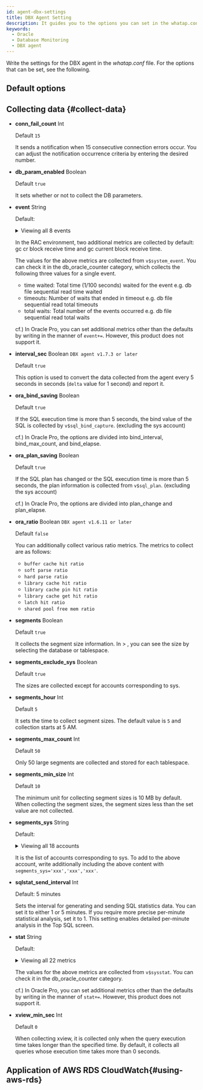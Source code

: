 ```yaml
---
id: agent-dbx-settings
title: DBX Agent Setting
description: It guides you to the options you can set in the whatap.conf file.
keywords:
  - Oracle
  - Database Monitoring
  - DBX agent
---
```



<V2Note product="Oracle" />

Write the settings for the DBX agent in the *whatap.conf* file. For the options that can be set, see the following.

## Default options


<Dbagentdbxbasicoption />

## Collecting data {#collect-data}

- **conn_fail_count** <span class='type'>Int</span>

  Default `15`

  It sends a notification when 15 consecutive connection errors occur. You can adjust the notification occurrence criteria by entering the desired number.

- **db_param_enabled** <span class='type'>Boolean</span>

  Default `true`

  It sets whether or not to collect the DB parameters.

- **event** <span class='type'>String</span>

  Default: 

  <details>

  <summary>Viewing all 8 events</summary>

    `db file scattered read`, `db file sequential read`, `direct path read`, `direct path write`,\
    `enq: TX - row lock contention`, `latch free`, `library cache lock`, `library cache pin`

  </details>

  In the RAC environment, two additional metrics are collected by default: gc cr block receive time and gc current block receive time.

  The values for the above metrics are collected from `v$system_event`. You can check it in the db_oracle_counter category, which collects the following three values ​​for a single event.

  - time waited: Total time (1/100 seconds) waited for the event e.g. db file sequential read time waited
  - timeouts: Number of waits that ended in timeout e.g. db file sequential read total timeouts
  - total waits: Total number of the events occurred e.g. db file sequential read total waits

  cf.) In Oracle Pro, you can set additional metrics other than the defaults by writing in the manner of `event+=`. However, this product does not support it.

- **interval_sec** <span class='type'>Boolean</span> <code class="my">DBX agent v1.7.3 or later</code>

  Default `true`

  This option is used to convert the data collected from the agent every 5 seconds in seconds (`delta` value for 1 second) and report it.

- **ora_bind_saving** <span class='type'>Boolean</span>

  Default `true`

  If the SQL execution time is more than 5 seconds, the bind value of the SQL is collected by `v$sql_bind_capture`. (excluding the sys account)

  cf.) In Oracle Pro, the options are divided into bind_interval, bind_max_count, and bind_elapse.

- **ora_plan_saving** <span class='type'>Boolean</span>

  Default `true`

  If the SQL plan has changed or the SQL execution time is more than 5 seconds, the plan information is collected from `v$sql_plan`. (excluding the sys account)

  cf.) In Oracle Pro, the options are divided into plan_change and plan_elapse.

- **ora_ratio** <span class='type'>Boolean</span> <code class="my">DBX agent v1.6.11 or later</code>

  Default `false`

  You can additionally collect various ratio metrics. The metrics to collect are as follows:

  - `buffer cache hit ratio`
  - `soft parse ratio`
  - `hard parse ratio`
  - `library cache hit ratio`
  - `library cache pin hit ratio`
  - `library cache get hit ratio`
  - `latch hit ratio`
  - `shared pool free mem ratio`

- **segments** <span class='type'>Boolean</span>

  Default `true`

  It collects the segment size information. In <Cmdname sid="side_reportStat" className="uitext" /> &gt; <Cmdname sid="side_tableSpace" className="uitext" />, you can see the size by selecting the database or tablespace.

- **segments_exclude_sys** <span class='type'>Boolean</span>

  Default `true`

  The sizes are collected except for accounts corresponding to sys.

- **segments_hour** <span class='type'>Int</span>

  Default `5`

  It sets the time to collect segment sizes. The default value is `5` and collection starts at 5 AM.

- **segments_max_count** <span class='type'>Int</span>

  Default `50`

  Only 50 large segments are collected and stored for each tablespace.

- **segments_min_size** <span class='type'>Int</span>

  Default `10`

  The minimum unit for collecting segment sizes is 10 MB by default. When collecting the segment sizes, the segment sizes less than the set value are not collected.

- **segments_sys** <span class='type'>String</span>

  Default: 

  <details>
    <summary>Viewing all 18 accounts</summary>

    `SYS`, `OUTLN`, `SYSTEM`, `AUDSYS`, `DBSNMP`, `GSMADMIN_INTERNAL`,\
    `XDB`, `WMSYS`, `OJVMSYS`, `CTXSYS`, `ORDSYS`, `ORDDATA`,\
    `MDSYS`, `LBACSYS`, `DVSYS`, `DBSFWUSER`, `APPQOSSYS`, `OLAPSYS`  

  </details>

  It is the list of accounts corresponding to sys. To add to the above account, write additionally including the above content with `segments_sys='xxx','xxx','xxx'`.

- **sqlstat_send_interval** <span class='type'>Int</span>

  Default: 5 minutes
  
  Sets the interval for generating and sending SQL statistics data.
  You can set it to either 1 or 5 minutes.
  If you require more precise per-minute statistical analysis, set it to 1.
  This setting enables detailed per-minute analysis in the Top SQL screen.
  
- **stat** <span class='type'>String</span>

  Default: 

  <details>

  <summary>Viewing all 22 metrics</summary>

    `consistent gets`, `cpu used by this session`, `db block changes`, `db block gets`, `db time`,\
    `data blocks consistent reads - undo records applied`, `enqueue waits`, `execute count`,\
    `logons current`, `opened cursors current`, `parse count (hard)`, `parse count (total)`,\
    `physical reads`, `physical writes`, `redo entries`, `rollback changes - undo records applied`,\
    `session logical reads`, `sorts (disk)`, `sorts (memory)`, `transaction tables consistent reads - undo records applied`,
    `user commits`, `user rollbacks`

  </details>

  The values for the above metrics are collected from `v$sysstat`. You can check it in the db_oracle_counter category.

  cf.) In Oracle Pro, you can set additional metrics other than the defaults by writing in the manner of `stat+=`. However, this product does not support it.

- **xview_min_sec** <span class='type'>Int</span>

  Default `0`

  When collecting xview, it is collected only when the query execution time takes longer than the specified time. By default, it collects all queries whose execution time takes more than 0 seconds.

## Application of AWS RDS CloudWatch{#using-aws-rds}

<AWSRDSdesc name='db_oracle_counter' />


<Dbagentaws />


<Dbaes256encrypt />


<Dbsettingagentnamedetails level={2} agentType="DBX" />
